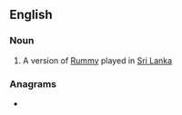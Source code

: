 ==English==

===Noun===
{{en-noun}}

# A version of [[Rummy]] played in [[Sri Lanka]]

===Anagrams===
* {{anagrams|en|Perrot|Porter|perrot|porret|porter|pretor|report|troper}}